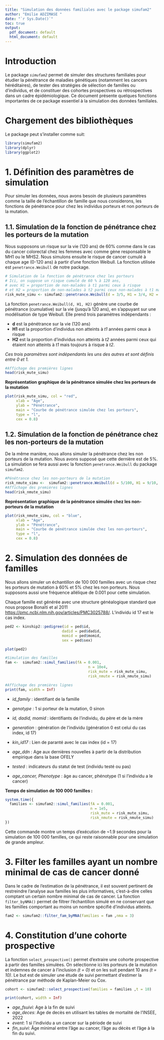 ---
title: "Simulation des données familiales avec le package simufam2"
author: "Emilie ADZIMASE "
date: "`r Sys.Date()`"
toc: true
output:
  pdf_document: default
  html_document: default
---




# Introduction

Le package *`simufam2`* permet de simuler des structures familiales pour étudier la pénétrance de maladies génétiques (notamment les cancers héréditaires), de tester des stratégies de sélection de familles ou d’individus, et de constituer des cohortes prospectives ou rétrospectives dans un cadre épidémiologique. Ce document présente quelques fonctions importantes de ce package essentiel à la simulation des données familiales.

# Chargement des bibliothèques
Le package peut s'installer comme suit:

```{r setup, include=TRUE, message=FALSE}

library(simufam2)
library(dplyr)
library(ggplot2)
```

# 1. Définition des paramètres de simulation
Pour simuler les données, nous avons besoin de plusieurs paramètres comme la taille de l'échantillon de famille que nous considerons, les fonctions de pénétrance pour chez les individus porteurs et non porteurs de la mutation. 

## 1.1. Simulation de la fonction de pénétrance chez les porteurs de la mutation
Nous supposons un risque sur la vie (120 ans) de 60% comme dans le cas du cancer colorectal chez les femmes avec comme gène responsable le MH1 ou le MHS2. Nous 
simulons ensuite le risque de cancer cumulé à chaque age (0-120 ans) à partir d'une fonction Weibull. La fonction utilisée est `penetrance.Weibull` de notre package.

```{r}

# Simulation de la fonction de pénétrance chez les porteurs
# Ici, on suppose un risque cumulé de 60 % à 120 ans,
# avec H1 = proportion de non-malades à t1 parmi ceux à risque
# et H2 = proportion de non-malades à t2 parmi ceux non-malades à t1 mais encore à risque à t2
risk_mute_simu <- simufam2::penetrance.Weibull(d = 3/5, H1 = 3/4, H2 = 1/3)

```

La fonction `penetrance.Weibull(d, H1, H2)` génère une courbe de pénétrance (cumulative) sur la vie (jusqu’à 120 ans), en s’appuyant sur une modélisation de type Weibull. Elle prend trois paramètres indépendants :

- **d** est la pénétrance sur la vie (120 ans)
- **H1** est la proportion d’individus non atteints à *t1* années parmi ceux à risque
- **H2** est la proportion d’individus non atteints à *t2* années parmi ceux qui étaient non atteints à *t1* mais toujours à risque à *t2*.

*Ces trois paramètres sont indépendants les uns des autres et sont définis entre 0 et 1.*


```{r}
#Affichage des premières lignes 
head(risk_mute_simu)
```

**Représentation graphique de la pénétrance simulée chez les porteurs de la mutation**

```{r}
plot(risk_mute_simu, col = "red",
     xlab = "Age",
     ylab = "Pénétrance",
     main = "Courbe de pénétrance simulée chez les porteurs", 
     type = "l",
     cex = 0.8)

```




## 1.2. Simulation de la fonction de pénétrance chez les non-porteurs de la mutation
De la même manière, nous allons simuler la pénétrance chez les non porteurs de la mutation. Nous avons supposé que cette  dernière est de 5%. La simulation se fera aussi avec la fonction `penetrance.Weibull` du package `simufam2`.

```{r}
#Pénétrance chez les non-porteurs de la mutation
risk_nmute_simu <-  simufam2::penetrance.Weibull(d = 5/100, H1 = 9/10, H2 = 1/2)
#Affichage des premières lignes 
head(risk_nmute_simu)
```


**Représentation graphique de la pénétrance simulée chez les non-porteurs de la mutation**
```{r}
plot(risk_nmute_simu, col = "blue",
     xlab = "Age",
     ylab = "Pénétrance",
     main = "Courbe de pénétrance simulée chez les non-porteurs", 
     type = "l",
     cex = 0.8)

```




# 2. Simulation des données de familles 
Nous allons simuler un échantillon de 100 000 familles avec un risque chez les porteurs de mutation à 60% et 5% chez les non porteurs. Nous supposons aussi une fréquence allélique de 0.001 pour cette simulation.

Chaque famille est générée avec une structure généalogique standard que nous propose Bonaïti et al 2011 <https://pmc.ncbi.nlm.nih.gov/articles/PMC3025788/>. L'individu id 17 est le cas index.
```{r}
ped2 <- kinship2::pedigree(id = ped$id, 
                          dadid = ped$dadid, 
                          momid = ped$momid, 
                          sex = ped$sex)

plot(ped2)
```


```{r}

#Simulation des familles 
fam <-  simufam2::simul_families(fA = 0.001, 
                                      n = 10e4, 
                                      risk_mute = risk_mute_simu, 
                                      risk_nmute = risk_nmute_simu)

#Affichage des premières lignes 
print(fam, width = Inf)


```

- *id_family* : identifiant de la famille

- *genotype* : 1 si porteur de la mutation, 0 sinon

- *id, dadid, momid* : identifiants de l'individu, du père et de la mère

- *generation* : génération de l'individu (génération 0 est celui du cas index, id 17)
- *kin_id17* : Lien de paranté avec le cax index (id = 17)
- *age_ddn* : Age aux dernières nouvelles à partir de la distribution empirique dans la base OFELY

- *tested* : indicateurs du statut de test (individu testé ou pas)
- *age_cancer, Phenotype* : âge au cancer, phénotype (1 si l'individu a le cancer)



**Temps de simulation de 100 000 familles :**
```{r}

system.time({
  families <- simufam2::simul_families(fA = 0.001, 
                                       n = 1e5, 
                                       risk_mute = risk_mute_simu, 
                                       risk_nmute = risk_nmute_simu)
})
```
Cette commande montre un temps d’exécution de ~1.9 secondes pour la simulation de 100 000 familles, ce qui reste raisonnable pour une simulation de grande ampleur.



# 3. Filter les familles ayant un nombre minimal de cas de cancer donné
Dans le cadre de l’estimation de la pénétrance, il est souvent pertinent de restreindre l’analyse aux familles les plus informatives, c’est-à-dire celles comptant un certain nombre minimal de cas de cancer.
La fonction `filter_byNMA()` permet de filtrer l’échantillon simulé en ne conservant que les familles comportant au moins un nombre spécifié d’individus atteints.

```{r}
fam2 <- simufam2::filter_fam_byMNA(families = fam ,nma = 3)
```

# 4. Constitution d'une cohorte prospective 
La fonction `select_prospective()` permet d’extraire une cohorte prospective à partir des familles simulées. On sélectionne ici les porteurs de la mutation et indemnes de cancer à l’inclusion *(t = 0)* et on les suit pendant 10 ans *(t = 10)*. Le but est de simuler une étude de suivi permettant d’estimer la pénétrance par méthode de Kaplan-Meier ou Cox.

```{r results='hide'}
cohort <- simufam2::select_prospective(families = families ,t = 10)
```
```{r}
print(cohort, width = Inf)
```

- *age_fsuivi*: Age à la fin de suivi 
- *age_deces*: Age de decès en utilisant les tables de mortalité de l'INSEE, 2022 
- *event*: 1 si l'individu a un cancer sur la période de suivi
- *fin_suivi*: Âge minimal entre l’âge au cancer, l’âge au décès et l’âge à la fin du suivi.


